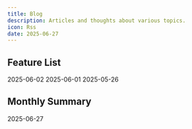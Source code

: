 ```yaml
---
title: Blog
description: Articles and thoughts about various topics.
icon: Rss
date: 2025-06-27
---
```


## Feature List

<Cards>
  <ZiaCard href="./blog/2025-06-02" title="More Than Just Fidgeting —— The Astonishing World of Pen Spinning">
    2025-06-02
  </ZiaCard>
  <ZiaCard href="./blog/2025-06-01" title="The Enigma of the Disappearing Bicyclist">
    2025-06-01
  </ZiaCard>
  <ZiaCard href="./blog/why-docs" title="Why DDaaS?">
    2025-05-26
  </ZiaCard>
</Cards>


## Monthly Summary

<Cards>
  <ZiaCard href="./blog/ioc" title="Overview">
    2025-06-27
  </ZiaCard>
</Cards>
